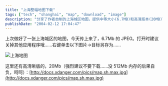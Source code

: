 ```yaml
---
title: "上海整幅地图下载"
tags: ["tech", "shanghai", "map", "download", "image"]
description: "分享了作者自制的上海城区地图，提供中等大小(6.7MB)和高清版本(20MB)下载。因文件较大，建议下载前关闭其他应用程序，并确保有足够的内存资源。"
publishDate: "2004-02-12 17:04:47"
---
```


上次做好了一张上海城区的地图，今天传上来了，6.7Mb 的 JPEG。打开时建议关掉其他应用程序哦……右键单击以下图片->目标另存为……

![上海地图](/archives/pics/20040212.jpg)

这里还有高清晰版的，20Mb（强烈建议不要下载……没 512Mb 内存的后果自负，呵呵）：[http://docs.xdanger.com/pics/map.sh.max.jpg](http://docs.xdanger.com/pics/map.sh.max.jpg)
